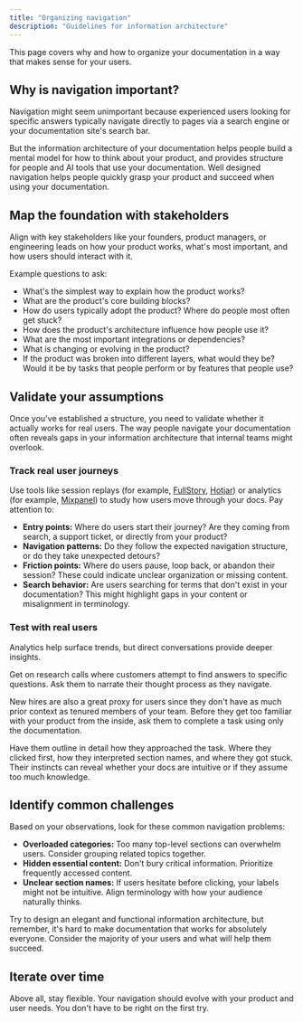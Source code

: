 ```yaml
---
title: "Organizing navigation"
description: "Guidelines for information architecture"
---
```


<Tip>
This page covers why and how to organize your documentation in a way that makes sense for your users. 
</Tip>

## Why is navigation important?

Navigation might seem unimportant because experienced users looking for specific answers typically navigate directly to pages via a search engine or your documentation site's search bar.

But the information architecture of your documentation helps people build a mental model for how to think about your product, and provides structure for people and AI tools that use your documentation. Well designed navigation helps people quickly grasp your product and succeed when using your documentation.

## Map the foundation with stakeholders

Align with key stakeholders like your founders, product managers, or engineering leads on how your product works, what's most important, and how users should interact with it. 

Example questions to ask: 

- What's the simplest way to explain how the product works?
- What are the product's core building blocks?
- How do users typically adopt the product? Where do people most often get stuck?
- How does the product's architecture influence how people use it?
- What are the most important integrations or dependencies?
- What is changing or evolving in the product?
- If the product was broken into different layers, what would they be? Would it be by tasks that people perform or by features that people use?

## Validate your assumptions

Once you've established a structure, you need to validate whether it actually works for real users. The way people navigate your documentation often reveals gaps in your information architecture that internal teams might overlook.

### Track real user journeys

Use tools like session replays (for example, [FullStory](https://www.fullstory.com), [Hotjar](https://www.hotjar.com)) or analytics (for example, [Mixpanel](https://mixpanel.com)) to study how users move through your docs. Pay attention to:

- **Entry points:** Where do users start their journey? Are they coming from search, a support ticket, or directly from your product?
- **Navigation patterns:** Do they follow the expected navigation structure, or do they take unexpected detours?
- **Friction points:** Where do users pause, loop back, or abandon their session? These could indicate unclear organization or missing content.
- **Search behavior:** Are users searching for terms that don't exist in your documentation? This might highlight gaps in your content or misalignment in terminology.

### Test with real users

Analytics help surface trends, but direct conversations provide deeper insights. 

Get on research calls where customers attempt to find answers to specific questions. Ask them to narrate their thought process as they navigate.

New hires are also a great proxy for users since they don't have as much prior context as tenured members of your team. Before they get too familiar with your product from the inside, ask them to complete a task using only the documentation.

Have them outline in detail how they approached the task. Where they clicked first, how they interpreted section names, and where they got stuck. Their instincts can reveal whether your docs are intuitive or if they assume too much knowledge.

## Identify common challenges

Based on your observations, look for these common navigation problems:

- **Overloaded categories:** Too many top-level sections can overwhelm users. Consider grouping related topics together.
- **Hidden essential content:** Don't bury critical information. Prioritize frequently accessed content.
- **Unclear section names:** If users hesitate before clicking, your labels might not be intuitive. Align terminology with how your audience naturally thinks.

Try to design an elegant and functional information architecture, but remember, it's hard to make documentation that works for absolutely everyone. Consider the majority of your users and what will help them succeed.

## Iterate over time

Above all, stay flexible. Your navigation should evolve with your product and user needs. You don't have to be right on the first try.
